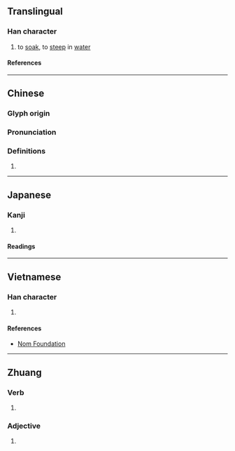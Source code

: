 {{character info}}
==Translingual==

===Han character===
{{Han char|rn=85|rad=水|as=07|sn=10|four=36181|canj=ERYO|ids=⿰氵足}}

# to [[soak]], to [[steep]] in [[water]]

====References====
{{Han ref|kx=0623.270|dkj=17464|dj=1021.160|hdz=31624.030|uh=6D5E}}

----

==Chinese==
{{zh-forms}}

===Glyph origin===
{{Han etym}}

===Pronunciation===
{{zh-pron
|m=zhuó
|c=zuk1,zok6
|mc=y
|oc=y
|ma=
|cat=v
}}

===Definitions===
{{zh-hanzi}}

# {{rfdef|zh}}

----

==Japanese==

===Kanji===
{{ja-kanji|grade=|rs=水07}}

# {{rfdef|ja|sort=水07}}

====Readings====
{{ja-readings
|on=さく, ざく
|kun=うるおう
}}

----

==Vietnamese==

===Han character===
{{vi-readings|rs=水07|reading=trác}}

# {{rfdef|vi|sort=水07}}

====References====
* [http://nomfoundation.org/common/nom_details.php?codepoint=6d5e Nom Foundation]

----

==Zhuang==

===Verb===
{{za-head|verb}}

# {{za-sawndip form of|nduk||to rot}}

===Adjective===
{{za-head|adjective}}

# {{za-sawndip form of|nduk||rotten; vicious}}